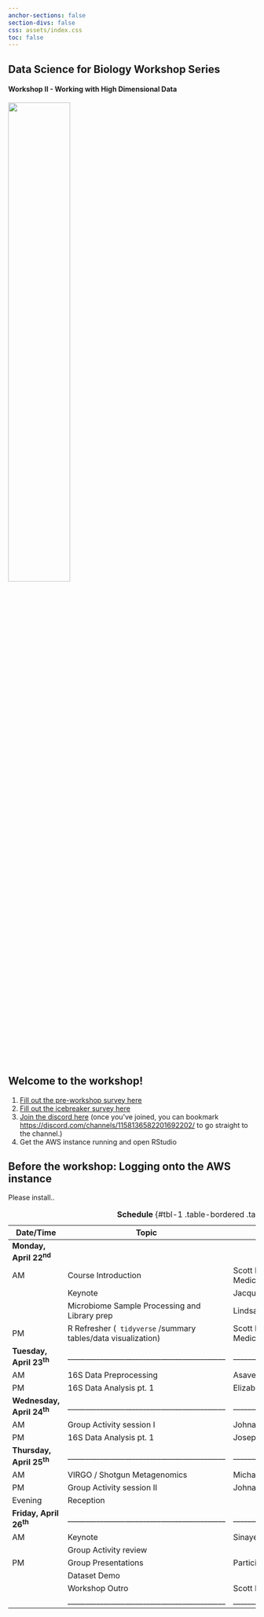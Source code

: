```yaml
---
anchor-sections: false
section-divs: false
css: assets/index.css
toc: false
---
```


::: {.grid}

::: {.g-col-12}

# Data Science for Biology Workshop Series
:::

::: {.g-col-6}
#### Workshop II - Working with High Dimensional Data
<!-- This week of content will prepare you to use R, RStudio, and Quarto for data analysis in clinical research. -->
:::

::: {.g-col-6 .text-start}

![](assets/images/durban_workshop_stickers_front_page.png){width=50%} 

:::


:::

## Welcome to the workshop!

1. [Fill out the pre-workshop survey here](https://forms.gle/7sdT7YRJerdgFJcc7)  
2. [Fill out the icebreaker survey here](https://forms.gle/6FAJ5Qa78qUkwvdu8)  
3. [Join the discord here](https://discord.gg/UDAsYTzZE) (once you've joined, you can bookmark [https://discord.com/channels/1158136582201692202/](https://discord.com/channels/1158136582201692202/) to go straight to the channel.)  
4. Get the AWS instance running and open RStudio

## Before the workshop: Logging onto the AWS instance

Please install..

<!-- Please install R and RStudio on your laptop. If you already have R and Rstudio installed, please make sure they are up-to date. Please install `R version 4.3.1` and `RStudio version 2023.09.0` [Click here for instructions on installing R and RStudio](installation-instructions.qmd) -->


| Date/Time  | Topic  | Instructor|
|--------|--------|--------|
| **Monday, April 22^nd^**  | | |
| AM   | Course Introduction | Scott Handley (Wash U School of Medicine)|
|    | Keynote | Jacques Ravel |
|  | Microbiome Sample Processing and Library prep  | Lindsay |
| PM   | R Refresher (<code> tidyverse</code> /summary tables/data visualization) | Scott Handley (Wash U School of Medicine)|
| **Tuesday, April 23^th^**  |____________________________________________ |____________________________________________ |
| AM   | 16S Data Preprocessing| Asavela|
| PM | 16S Data Analysis pt. 1 | Elizabeth Costello |
| **Wednesday, April 24^th^**  |____________________________________________ | ____________________________________________|
| AM   | Group Activity session I  | Johnathan Shih |
 PM | 16S Data Analysis pt. 1 | Joseph Elsherbini |
| **Thursday, April 25^th^**  |____________________________________________ | ____________________________________________|
| AM   | VIRGO / Shotgun Metagenomics | Michael France|
| PM   | Group Activity session II  | Johnathan Shih |
|Evening|Reception||
| **Friday, April 26^th^**  |____________________________________________ | ____________________________________________|
| AM   | Keynote | Sinaye Ngcapu (CERI Stellenbosch)|  
| | Group Activity review |  |  
| PM | Group Presentations | Participants |
|  | Dataset Demo |  |
|  | Workshop Outro | Scott Handley |
| |____________________________________________ |____________________________________________ |
: <b>Schedule</b> {#tbl-1 .table-bordered .table-sm}